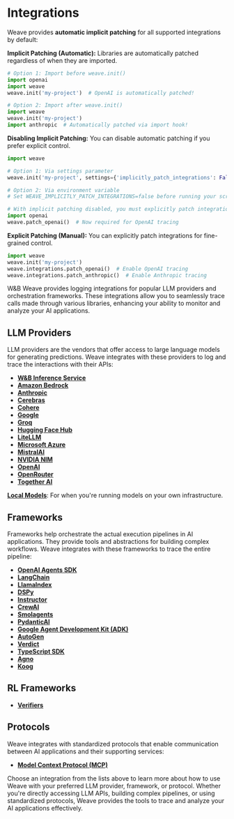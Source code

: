 # Integrations

Weave provides **automatic implicit patching** for all supported integrations by default:

**Implicit Patching (Automatic):** Libraries are automatically patched regardless of when they are imported.

```python lines
# Option 1: Import before weave.init()
import openai
import weave
weave.init('my-project')  # OpenAI is automatically patched!

# Option 2: Import after weave.init()
import weave
weave.init('my-project')
import anthropic  # Automatically patched via import hook!
```

**Disabling Implicit Patching:** You can disable automatic patching if you prefer explicit control.

```python lines
import weave

# Option 1: Via settings parameter
weave.init('my-project', settings={'implicitly_patch_integrations': False})

# Option 2: Via environment variable
# Set WEAVE_IMPLICITLY_PATCH_INTEGRATIONS=false before running your script

# With implicit patching disabled, you must explicitly patch integrations
import openai
weave.patch_openai()  # Now required for OpenAI tracing
```

**Explicit Patching (Manual):** You can explicitly patch integrations for fine-grained control.

```python lines
import weave
weave.init('my-project')
weave.integrations.patch_openai()  # Enable OpenAI tracing
weave.integrations.patch_anthropic()  # Enable Anthropic tracing
```

W&B Weave provides logging integrations for popular LLM providers and orchestration frameworks. These integrations allow you to seamlessly trace calls made through various libraries, enhancing your ability to monitor and analyze your AI applications.

## LLM Providers

LLM providers are the vendors that offer access to large language models for generating predictions. Weave integrates with these providers to log and trace the interactions with their APIs:

- **[W&B Inference Service](https://docs.wandb.ai/inference/)**
- **[Amazon Bedrock](/weave/guides/integrations/bedrock)**
- **[Anthropic](/weave/guides/integrations/anthropic)**
- **[Cerebras](/weave/guides/integrations/cerebras)**
- **[Cohere](/weave/guides/integrations/cohere)**
- **[Google](/weave/guides/integrations/google)**
- **[Groq](/weave/guides/integrations/groq)**
- **[Hugging Face Hub](/weave/guides/integrations/huggingface)**
- **[LiteLLM](/weave/guides/integrations/litellm)**
- **[Microsoft Azure](/weave/guides/integrations/azure)**
- **[MistralAI](/weave/guides/integrations/mistral)**
- **[NVIDIA NIM](/weave/guides/integrations/nvidia_nim)**
- **[OpenAI](/weave/guides/integrations/openai)**
- **[OpenRouter](/weave/guides/integrations/openrouter)**
- **[Together AI](/weave/guides/integrations/together_ai)**

**[Local Models](/weave/guides/integrations/local_models)**: For when you're running models on your own infrastructure.

## Frameworks

Frameworks help orchestrate the actual execution pipelines in AI applications. They provide tools and abstractions for building complex workflows. Weave integrates with these frameworks to trace the entire pipeline:

- **[OpenAI Agents SDK](/weave/guides/integrations/openai_agents)**
- **[LangChain](/weave/guides/integrations/langchain)**
- **[LlamaIndex](/weave/guides/integrations/llamaindex)**
- **[DSPy](/weave/guides/integrations/dspy)**
- **[Instructor](/weave/guides/integrations/instructor)**
- **[CrewAI](/weave/guides/integrations/crewai)**
- **[Smolagents](/weave/guides/integrations/smolagents)**
- **[PydanticAI](/weave/guides/integrations/pydantic_ai)**
- **[Google Agent Development Kit (ADK)](/weave/guides/integrations/google_adk)**
- **[AutoGen](/weave/guides/integrations/autogen)**
- **[Verdict](/weave/guides/integrations/verdict)**
- **[TypeScript SDK](/weave/guides/integrations/js)**
- **[Agno](/weave/guides/integrations/agno)**
- **[Koog](/weave/guides/integrations/koog)**

## RL Frameworks
- **[Verifiers](/weave/guides/integrations/verifiers)**

## Protocols

Weave integrates with standardized protocols that enable communication between AI applications and their supporting services:

- **[Model Context Protocol (MCP)](/weave/guides/integrations/mcp)**

Choose an integration from the lists above to learn more about how to use Weave with your preferred LLM provider, framework, or protocol. Whether you're directly accessing LLM APIs, building complex pipelines, or using standardized protocols, Weave provides the tools to trace and analyze your AI applications effectively.
